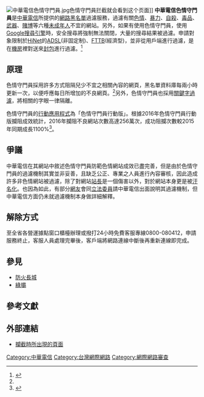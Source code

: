 [[File:中華電信色情守門員.jpg|thumb]]色情守門員拦截就会看到这个页面]]
'''中華電信色情守門員'''是[[中華電信|中華電信]]所提供的[[網際網路|網路]][[黑名單|黑名單]]過濾服務，過濾有關[[色情|色情]]、[[暴力|暴力]]、[[自殺|自殺]]、[[毒品|毒品]]、[[武器|武器]]、[[賭博|賭博]]等六種[[未成年人|未成年人]]不宜的網站。另外，如果有使用色情守門員，使用[[Google搜尋引擎|Google搜尋引擎]]時，安全搜尋將強制無法關閉，大量的搜尋結果被過濾。申請對象限制於[[HiNet|HiNet]]的[[ADSL|ADSL]](非固定制)、[[FTTB|FTTB]](經濟型)，並非從用戶端進行過濾，是在[[機房|機房]]裡對送來[[封包|封包]]進行過濾。<ref name=hinetintro>{{cite web|url=http://hicare.hinet.net/intro.php|title=HiNet健康上網-色情守門員|publisher=|accessdate=2010-01-30|archive-date=2018-10-02|archive-url=https://web.archive.org/web/20181002151752/http://hicare.hinet.net/intro.php|dead-url=no}}</ref>

==原理==
色情守門員採用許多方式阻隔兒少不宜之相關內容的網頁，黑名單資料庫每兩小時更新一次，以便呼應每日所增加的不良網頁。<ref name=hinetintro/>另外，色情守門員也採用[[關鍵字過濾|關鍵字過濾]]，將相關的字眼一律隔離。

色情守門員的[[行動應用程式|行動應用程式]]為「色情守門員行動版」。根據2016年色情守門員行動版攔阻成效統計，2016年攔阻不良網站次數高達256萬次，成功阻攔次數較2015年同期成長1100%<ref>{{Cite news|author=林韋伶|url=http://www.appledaily.com.tw/realtimenews/article/finance/20170129/1043803|title=把關兒少行動上網安全 中華電「色情守門員行動版」升級|newspaper=[[台灣蘋果日報|台灣蘋果日報]]蘋果即時|date=2017-01-29|accessdate=2017-01-29|archive-date=2017-02-02|archive-url=https://web.archive.org/web/20170202053025/http://www.appledaily.com.tw/realtimenews/article/finance/20170129/1043803|dead-url=no}}</ref>。

==爭議==
{{Unreferenced section|time=2019-12-22}}
{{section OR|time=2019-12-22}}
中華電信在其網站中敘述色情守門員防範色情網站成效已盡完善，但是由於色情守門員的過濾機制其實並非妥善，且缺乏公正、專業之人員進行內容審核，因此造成許多非色情網站被過濾，除了對網站[[站長|站長]]是一個傷害以外，對於網站本身更是被[[汙名化|汙名化]]。也因為如此，有部分[[網路用戶|網友]]會同[[立法委員|立法委員]]請中華電信出面說明其過濾機制，但中華電信方面仍未就過濾機制本身做詳細解釋。

==解除方式==
至全省各營運據點窗口櫃檯辦理或撥打24小時免費客服專線0800-080412，申請服務終止，客服人員處理完畢後，客戶端將網路連線中斷後再重新連線即完成。

==參見==
*[[防火長城|防火長城]]
*[[綠壩|綠壩]]

==參考文獻==
{{Reflist|2}}

==外部連結==
*[http://wfs.hinet.net/ 攔截時所出現的頁面] {{Wayback|url=http://wfs.hinet.net/ |date=20201109062717 }}

[[Category:中華電信|Category:中華電信]]
[[Category:台灣網際網路|Category:台灣網際網路]]
[[Category:網際網路審查|Category:網際網路審查]]